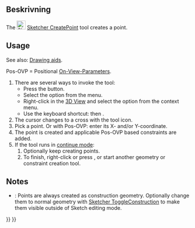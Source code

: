 <languages/>

{{Docnav
|[[Sketcher_StopOperation|Stop Operation]]
|[[Sketcher_CreatePolyline|Polyline]]
|[[Sketcher_Workbench|Sketcher]]
|IconL=Sketcher_StopOperation.svg
|IconR=Sketcher_CreatePolyline.svg
|IconC=Workbench_Sketcher.svg
}}

<div class="mw-translate-fuzzy">
{{GuiCommand/sv|Name=Sketcher CreatePoint|Name/sv=Sketcher Point|Workbenches=[[Sketcher Workbench/sv|Sketcher]]|MenuLocation=Sketch → Sketcher geometries → Create point}}
</div>

<span id="Description"></span>
==Beskrivning==

The [[Image:Sketcher_CreatePoint.svg|24px]] [[Sketcher_CreatePoint|Sketcher CreatePoint]] tool creates a point.

==Usage==

See also: [[Sketcher_Workbench#Drawing_aids|Drawing aids]].

Pos-OVP = Positional [[Sketcher_Preferences#General|On-View-Parameters]]. {{Version|1.0}}

# There are several ways to invoke the tool:
#* Press the {{Button|[[Image:Sketcher_CreatePoint.svg|16px]] [[Sketcher_CreatePoint|Point]]}} button.
#* Select the {{MenuCommand|Sketch → Geometries → [[Image:Sketcher_CreatePoint.svg|16px]] Point}} option from the menu.
#* Right-click in the [[3D_View|3D View]] and select the {{MenuCommand|[[Image:Sketcher_CreatePoint.svg|16px]] Point}} option from the context menu.
#* Use the keyboard shortcut: {{KEY|G}} then {{KEY|Y}}.
# The cursor changes to a cross with the tool icon.
# Pick a point. Or with Pos-OVP: enter its X- and/or Y-coordinate.
# The point is created and applicable Pos-OVP based constraints are added.
# If the tool runs in [[Sketcher_Workbench#Continue_modes|continue mode]]:
## Optionally keep creating points.
## To finish, right-click or press {{KEY|Esc}}, or start another geometry or constraint creation tool.

==Notes==

* {{VersionMinus|0.21}}: Points are always created as construction geometry. Optionally change them to normal geometry with [[Sketcher_ToggleConstruction|Sketcher ToggleConstruction]] to make them visible outside of Sketch editing mode.


{{Docnav
|[[Sketcher_StopOperation|Stop Operation]]
|[[Sketcher_CreatePolyline|Polyline]]
|[[Sketcher_Workbench|Sketcher]]
|IconL=Sketcher_StopOperation.svg
|IconR=Sketcher_CreatePolyline.svg
|IconC=Workbench_Sketcher.svg
}}

{{Sketcher_Tools_navi{{#translation:}}}}
{{Userdocnavi{{#translation:}}}}